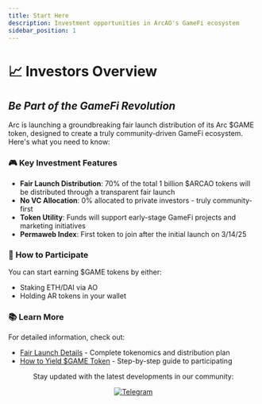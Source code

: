 ```yaml
---
title: Start Here
description: Investment opportunities in ArcAO's GameFi ecosystem
sidebar_position: 1
---
```


# 📈 Investors Overview
## *Be Part of the GameFi Revolution*

Arc is launching a groundbreaking fair launch distribution of its Arc $GAME token, designed to create a truly community-driven GameFi ecosystem. Here's what you need to know:

### 🎮 Key Investment Features

- **Fair Launch Distribution**: 70% of the total 1 billion $ARCAO tokens will be distributed through a transparent fair launch
- **No VC Allocation**: 0% allocated to private investors - truly community-first
- **Token Utility**: Funds will support early-stage GameFi projects and marketing initiatives
- **Permaweb Index**: First token to join after the initial launch on 3/14/25

### 💎 How to Participate

You can start earning $GAME tokens by either:
- Staking ETH/DAI via AO
- Holding AR tokens in your wallet

### 📚 Learn More

For detailed information, check out:
- [Fair Launch Details](./fair-launch-details) - Complete tokenomics and distribution plan
- [How to Yield $GAME Token](./how-to-yield-game-token) - Step-by-step guide to participating

<div align="center">
  <p style={{fontSize: '16px', color: 'gray', marginTop: '20px'}}>
    Stay updated with the latest developments in our community:
  </p>
  <a href={ARCAO.telegram} target="_blank">
    <img
      alt="Telegram"
      src="https://img.shields.io/badge/Telegram-Join%20Now-blue?style=for-the-badge&logo=telegram"
    />
  </a>
</div>
